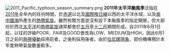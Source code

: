 [[File:2011_Pacific_typhoon_season_summary.png|left]]
'''2011年太平洋颱風季'''泛指在[[2011年|2011年]]全年內的任何時間，於[[赤道|赤道]]以北及[[國際換日線|國際換日線]]以西的太平洋水域，以及[[南中國海|南中國海]]所產生的[[熱帶氣旋|熱帶氣旋]]。雖然有關方面並沒有設下本颱風季的指定期限，但大部份於西北[[太平洋|太平洋]]的[[熱帶氣旋|熱帶氣旋]]通常都會於[[五月|五月]]至[[十二月|十二月]]期間形成。自2011年6月1日起，以往的評級POOR、FAIR及GOOD會改為LOW、MEDIUM及HIGH，因此6月1日之前的[[熱帶擾動|熱帶擾動]]採用前者，之後則採用後者。由於[[拉尼娜現象|拉尼娜現象]]，部份機構預計本年度熱帶氣旋數量較多。